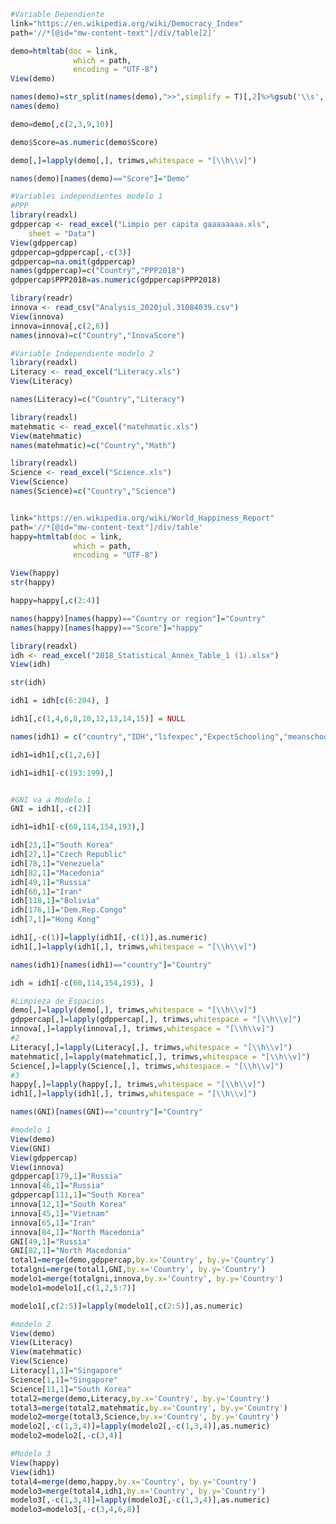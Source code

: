
```r
#Variable Dependiente
link="https://en.wikipedia.org/wiki/Democracy_Index"
path='//*[@id="mw-content-text"]/div/table[2]'
```

```r
demo=htmltab(doc = link, 
              which = path, 
              encoding = "UTF-8")
View(demo)
```

```r
names(demo)=str_split(names(demo),">>",simplify = T)[,2]%>%gsub('\\s','',.)
names(demo)

demo=demo[,c(2,3,9,10)] 

demo$Score=as.numeric(demo$Score) 

demo[,]=lapply(demo[,], trimws,whitespace = "[\\h\\v]") 

names(demo)[names(demo)=="Score"]="Demo"
```



```r
#Variables independientes modelo 1
#PPP
library(readxl)
gdppercap <- read_excel("Limpio per capita gaaaaaaaa.xls", 
    sheet = "Data")
View(gdppercap)
gdppercap=gdppercap[,-c(3)]
gdppercap=na.omit(gdppercap)
names(gdppercap)=c("Country","PPP2018")
gdppercap$PPP2018=as.numeric(gdppercap$PPP2018) 
```



```r
library(readr)
innova <- read_csv("Analysis_2020jul.31084039.csv")
View(innova)
innova=innova[,c(2,6)]
names(innova)=c("Country","InovaScore")

```



```r
#Variable Independiente modelo 2
library(readxl)
Literacy <- read_excel("Literacy.xls")
View(Literacy)

names(Literacy)=c("Country","Literacy")
```


```r
library(readxl)
matehmatic <- read_excel("matehmatic.xls")
View(matehmatic)
names(matehmatic)=c("Country","Math")
```

```r
library(readxl)
Science <- read_excel("Science.xls")
View(Science)
names(Science)=c("Country","Science")
```

```r

```

```r
link="https://en.wikipedia.org/wiki/World_Happiness_Report"
path='//*[@id="mw-content-text"]/div/table'
happy=htmltab(doc = link, 
              which = path, 
              encoding = "UTF-8")

View(happy)
str(happy)
```

```r
happy=happy[,c(2:4)]
```


```r
names(happy)[names(happy)=="Country or region"]="Country" 
names(happy)[names(happy)=="Score"]="happy"
```


```r
library(readxl)
idh <- read_excel("2018_Statistical_Annex_Table_1 (1).xlsx")
View(idh)
```

```r
str(idh)
```



```r
idh1 = idh[c(6:204), ]
```

```r
idh1[,c(1,4,6,8,10,12,13,14,15)] = NULL 
```

```r
names(idh1) = c("country","IDH","lifexpec","ExpectSchooling","meanschooling","GNipercapita")
```

```r
idh1=idh1[,c(1,2,6)]
```

```r
idh1=idh1[-c(193:199),]


#GNI va a Modelo 1
GNI = idh1[,-c(2)]
```


```r
idh1=idh1[-c(60,114,154,193),]
```

```r
idh[23,1]="South Korea"
idh[27,1]="Czech Republic"
idh[78,1]="Venezuela"
idh[82,1]="Macedonia"
idh[49,1]="Russia"
idh[60,1]="Iran"
idh[118,1]="Bolivia"
idh[176,1]="Dem.Rep.Congo"
idh[7,1]="Hong Kong"

```

```r
idh1[,-c(1)]=lapply(idh1[,-c(1)],as.numeric)
idh1[,]=lapply(idh1[,], trimws,whitespace = "[\\h\\v]") 
```

```r
names(idh1)[names(idh1)=="country"]="Country" 
```


```r
idh = idh1[-c(60,114,154,193), ]
```


```r
#Limpieza de Espacios
demo[,]=lapply(demo[,], trimws,whitespace = "[\\h\\v]") 
gdppercap[,]=lapply(gdppercap[,], trimws,whitespace = "[\\h\\v]") 
innova[,]=lapply(innova[,], trimws,whitespace = "[\\h\\v]")
#2
Literacy[,]=lapply(Literacy[,], trimws,whitespace = "[\\h\\v]")
matehmatic[,]=lapply(matehmatic[,], trimws,whitespace = "[\\h\\v]")
Science[,]=lapply(Science[,], trimws,whitespace = "[\\h\\v]")
#3
happy[,]=lapply(happy[,], trimws,whitespace = "[\\h\\v]")
idh1[,]=lapply(idh1[,], trimws,whitespace = "[\\h\\v]")
```
```r
names(GNI)[names(GNI)=="country"]="Country" 
```

```r
#modelo 1
View(demo)
View(GNI)
View(gdppercap)
View(innova)
gdppercap[179,1]="Russia"
innova[46,1]="Russia"
gdppercap[111,1]="South Korea"
innova[12,1]="South Korea"
innova[45,1]="Vietnam"
innova[65,1]="Iran"
innova[84,1]="North Macedonia"
GNI[49,1]="Russia"
GNI[82,1]="North Macedonia"
total1=merge(demo,gdppercap,by.x='Country', by.y='Country')
totalgni=merge(total1,GNI,by.x='Country', by.y='Country')
modelo1=merge(totalgni,innova,by.x='Country', by.y='Country')
modelo1=modelo1[,c(1,2,5:7)]

modelo1[,c(2:5)]=lapply(modelo1[,c(2:5)],as.numeric)

```

```r
#modelo 2
View(demo)
View(Literacy)
View(matehmatic)
View(Science)
Literacy[1,1]="Singapore"
Science[1,1]="Singapore"
Science[11,1]="South Korea"
total2=merge(demo,Literacy,by.x='Country', by.y='Country') 
total3=merge(total2,matehmatic,by.x='Country', by.y='Country')
modelo2=merge(total3,Science,by.x='Country', by.y='Country')
modelo2[,-c(1,3,4)]=lapply(modelo2[,-c(1,3,4)],as.numeric)
modelo2=modelo2[,-c(3,4)]
```

```r
#Modelo 3
View(happy)
View(idh1)
total4=merge(demo,happy,by.x='Country', by.y='Country') 
modelo3=merge(total4,idh1,by.x='Country', by.y='Country') 
modelo3[,-c(1,3,4)]=lapply(modelo3[,-c(1,3,4)],as.numeric)
modelo3=modelo3[,-c(3,4,6,8)]



```

